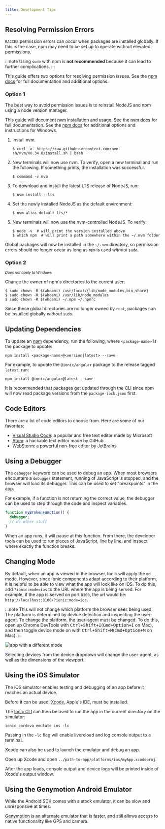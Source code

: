 ```yaml
---
title: Development Tips
---
```


<head>
  <title>App Development Tips: How to Resolve Permission Errors and Issues</title>
  <meta
    name="description"
    content="If errors occur, npm may need to be set up to operate without elevated permissions. Read our Ionic app Development Tips for more on resolving permission issues."
  />
</head>

## Resolving Permission Errors

`EACCES` permission errors can occur when packages are installed globally. If this is the case, npm may need to be set up to operate without elevated permissions.

:::note
Using `sudo` with npm is **not recommended** because it can lead to further complications.
:::

This guide offers two options for resolving permission issues. See the [npm docs](https://docs.npmjs.com/resolving-eacces-permissions-errors-when-installing-packages-globally) for full documentation and additional options.

### Option 1

The best way to avoid permission issues is to reinstall NodeJS and npm using a node version manager.

This guide will document [nvm](https://github.com/nvm-sh/nvm) installation and usage. See the [nvm docs](https://github.com/nvm-sh/nvm#installation-and-update) for full documentation. See the [npm docs](https://docs.npmjs.com/downloading-and-installing-node-js-and-npm#using-a-node-version-manager-to-install-nodejs-and-npm) for additional options and instructions for Windows.

1. Install nvm.

   ```shell
   $ curl -o- https://raw.githubusercontent.com/nvm-sh/nvm/v0.34.0/install.sh | bash
   ```

1. New terminals will now use nvm. To verify, open a new terminal and run the following. If something prints, the installation was successful.

   ```shell
   $ command -v nvm
   ```

1. To download and install the latest LTS release of NodeJS, run:

   ```shell
   $ nvm install --lts
   ```

1. Set the newly installed NodeJS as the default environment:

   ```shell
   $ nvm alias default lts/*
   ```

1. New terminals will now use the nvm-controlled NodeJS. To verify:

   ```shell
   $ node -v  # will print the version installed above
   $ which npm  # will print a path somewhere within the ~/.nvm folder
   ```

Global packages will now be installed in the `~/.nvm` directory, so permission errors should no longer occur as long as `npm` is used _without_ `sudo`.

### Option 2

<small>
  <em>Does not apply to Windows</em>
</small>

Change the owner of npm's directories to the current user:

```shell
$ sudo chown -R $(whoami) /usr/local/{lib/node_modules,bin,share}
$ sudo chown -R $(whoami) /usr/lib/node_modules
$ sudo chown -R $(whoami) ~/.npm ~/.npmrc
```

Since these global directories are no longer owned by `root`, packages can be installed globally _without_ `sudo`.

## Updating Dependencies

To update an [npm](https://www.npmjs.com/) dependency, run the following, where `<package-name>` is the package to update:

```shell
npm install <package-name>@<version|latest> --save
```

For example, to update the `@ionic/angular` package to the release tagged `latest`, run:

```shell
npm install @ionic/angular@latest --save
```

It is recommended that packages get updated through the CLI since npm will now read package versions from the `package-lock.json` first.

## Code Editors

There are a lot of code editors to choose from. Here are some of our favorites:

- [Visual Studio Code](https://code.visualstudio.com): a popular and free text editor made by Microsoft
- [Atom](https://atom.io): a hackable text editor made by GitHub
- [WebStorm](https://www.jetbrains.com/webstorm/): a powerful non-free editor by JetBrains

## Using a Debugger

The `debugger` keyword can be used to debug an app. When most browsers encounters a `debugger` statement, running of JavaScript is stopped, and the browser will load its debugger. This can be used to set "breakpoints" in the app.

For example, if a function is not returning the correct value, the debugger can be used to step through the code and inspect variables.

```javascript
function myBrokenFunction() {
  debugger;
  // do other stuff
}
```

When an app runs, it will pause at this function. From there, the developer tools can be used to run pieces of JavaScript, line by line, and inspect where exactly the function breaks.

## Changing Mode

By default, when an app is viewed in the browser, Ionic will apply the `md` mode. However, since Ionic components adapt according to their platform, it is helpful to be able to view what the app will look like on iOS. To do this, add `?ionic:mode=ios` to the URL where the app is being served. For example, if the app is served on port `8100`, the url would be: `http://localhost:8100/?ionic:mode=ios`.

:::note
This will not change which platform the browser sees being used. The platform is determined by device detection and inspecting the user-agent. To change the platform, the user-agent must be changed. To do this, open up Chrome DevTools with <kbd>Ctrl+Shift+I</kbd>(<kbd>Cmd+Option+I</kbd> on Mac), and then toggle device mode on with <kbd>Ctrl+Shift+M</kbd>(<kbd>Cmd+Option+M</kbd> on Mac).
:::

![app with a different mode](/img/faq/tips/change-device-platform.png)

Selecting devices from the device dropdown will change the user-agent, as well as the dimensions of the viewport.

## Using the iOS Simulator

The iOS simulator enables testing and debugging of an app before it reaches an actual device.

Before it can be used, [Xcode](https://developer.apple.com/xcode/download/), Apple's IDE, must be installed.

The [Ionic CLI](../cli.mdx) can then be used to run the app in the current directory on the simulator:

```shell
ionic cordova emulate ios -lc
```

Passing in the `-lc` flag will enable livereload and log console output to a terminal.

Xcode can also be used to launch the emulator and debug an app.

Open up Xcode and open `../path-to-app/platforms/ios/myApp.xcodeproj`.

After the app loads, console output and device logs will be printed inside of Xcode's output window.

## Using the Genymotion Android Emulator

While the Android SDK comes with a stock emulator, it can be slow and unresponsive at times.

[Genymotion](https://www.genymotion.com) is an alternate emulator that is faster, and still allows access to native functionality like GPS and camera.
